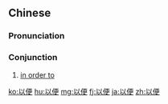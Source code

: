 ==Chinese==
{{zh-forms}}

===Pronunciation===
{{zh-pron
|m=yǐbiàn
|c=ji5 bin6
|mn=í-piān
|ma=Zh-yibiàn.ogg
|cat=con
}}

===Conjunction===
{{zh-con}}

# [[in order to]]

{{zh-cat|Intermediate}}

[[ko:以便]]
[[hu:以便]]
[[mg:以便]]
[[fj:以便]]
[[ja:以便]]
[[zh:以便]]